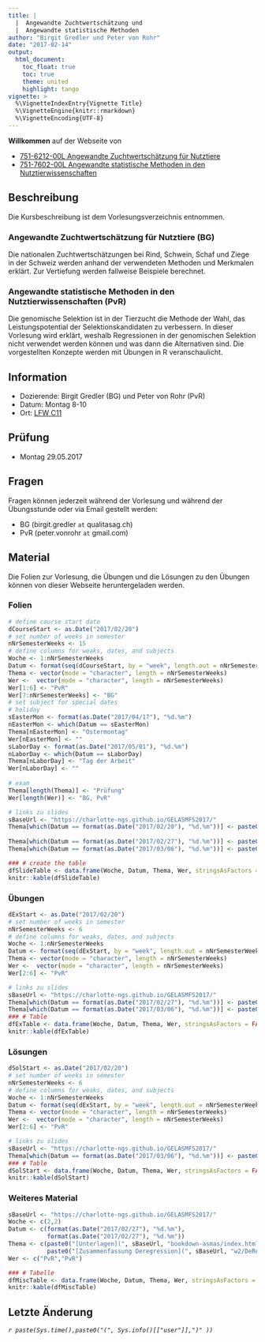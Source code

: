 ```yaml
---
title: |
  |  Angewandte Zuchtwertschätzung und 
  |  Angewandte statistische Methoden
author: "Birgit Gredler und Peter von Rohr"
date: "2017-02-14"
output: 
  html_document:
    toc_float: true
    toc: true
    theme: united
    highlight: tango
vignette: >
  %\VignetteIndexEntry{Vignette Title}
  %\VignetteEngine{knitr::rmarkdown}
  %\VignetteEncoding{UTF-8}
---
```


__Willkommen__ auf der Webseite von

- [751-6212-00L Angewandte Zuchtwertschätzung für Nutztiere](https://www.lehrbetrieb.ethz.ch/edoz/kommLerneinheitPre.do?i=0)
- [751-7602-00L	Angewandte statistische Methoden in den Nutztierwissenschaften](https://www.lehrbetrieb.ethz.ch/edoz/kommLehrveranstaltungPre.do?i=1&j=0)

## Beschreibung
Die Kursbeschreibung ist dem Vorlesungsverzeichnis entnommen.

### Angewandte Zuchtwertschätzung für Nutztiere (BG)
Die nationalen Zuchtwertschätzungen bei Rind, Schwein, Schaf und Ziege in der Schweiz werden anhand der verwendeten Methoden und Merkmalen erklärt. Zur Vertiefung werden fallweise Beispiele berechnet.

### Angewandte statistische Methoden in den Nutztierwissenschaften (PvR)
Die genomische Selektion ist in der Tierzucht die Methode der Wahl, das Leistungspotential der Selektionskandidaten zu verbessern. In dieser Vorlesung wird erklärt, weshalb Regressionen in der genomischen Selektion nicht verwendet werden können und was dann die Alternativen sind. Die vorgestellten Konzepte werden mit Übungen in R veranschaulicht.

## Information
- Dozierende: Birgit Gredler (BG) und Peter von Rohr (PvR)
- Datum: Montag 8-10
- Ort: [LFW C11](http://www.mapsearch.ethz.ch/map/map.do?gebaeudeMap=LFW&lang=en)

## Prüfung
- Montag 29.05.2017

## Fragen
Fragen können jederzeit während der Vorlesung und während der Übungsstunde oder via Email gestellt werden: 

- BG (birgit.gredler `at` qualitasag.ch)
- PvR (peter.vonrohr `at` gmail.com)

## Material
Die Folien zur Vorlesung, die Übungen und die Lösungen zu den Übungen können von dieser Webseite heruntergeladen werden. 


### Folien
```r
# define course start date
dCourseStart <- as.Date("2017/02/20")
# set number of weeks in semester
nNrSemesterWeeks <- 15
# define columns for weaks, dates, and subjects
Woche <- 1:nNrSemesterWeeks
Datum <- format(seq(dCourseStart, by = "week", length.out = nNrSemesterWeeks), "%d.%m")
Thema <- vector(mode = "character", length = nNrSemesterWeeks)
Wer <-  vector(mode = "character", length = nNrSemesterWeeks)
Wer[1:6] <- "PvR"
Wer[7:nNrSemesterWeeks] <- "BG"
# set subject for special dates
# holiday
sEasterMon <- format(as.Date("2017/04/17"), "%d.%m")
nEasterMon <- which(Datum == sEasterMon)
Thema[nEasterMon] <- "Ostermontag"
Wer[nEasterMon] <- ""
sLaborDay <- format(as.Date("2017/05/01"), "%d.%m")
nLaborDay <- which(Datum == sLaborDay)
Thema[nLaborDay] <- "Tag der Arbeit"
Wer[nLaborDay] <- ""
  
# exam
Thema[length(Thema)] <- "Prüfung"
Wer[length(Wer)] <- "BG, PvR"

# links zu slides
sBaseUrl <- "https://charlotte-ngs.github.io/GELASMFS2017/"
Thema[which(Datum == format(as.Date("2017/02/20"), "%d.%m"))] <- paste0("Einführung ([slides](", sBaseUrl,"w1/asmas_w1_v1.pdf))([notes](", 
                                                                        sBaseUrl, "w1/bookdown-asmas.pdf))")
Thema[which(Datum == format(as.Date("2017/02/27"), "%d.%m"))] <- paste0("Lineare Regression ([slides](", sBaseUrl,"w2/asmas_w2_v2.pdf))")
Thema[which(Datum == format(as.Date("2017/03/06"), "%d.%m"))] <- paste0("Lineare Regression II ([slides](", sBaseUrl,"w3/asmas_w3_v3.pdf))")

### # create the table
dfSlideTable <- data.frame(Woche, Datum, Thema, Wer, stringsAsFactors = FALSE)
knitr::kable(dfSlideTable)
```



### Übungen
```r
dExStart <- as.Date("2017/02/20")
# set number of weeks in semester
nNrSemesterWeeks <- 6
# define columns for weaks, dates, and subjects
Woche <- 1:nNrSemesterWeeks
Datum <- format(seq(dExStart, by = "week", length.out = nNrSemesterWeeks), "%d.%m")
Thema <- vector(mode = "character", length = nNrSemesterWeeks)
Wer <-  vector(mode = "character", length = nNrSemesterWeeks)
Wer[2:6] <- "PvR"

# links zu slides
sBaseUrl <- "https://charlotte-ngs.github.io/GELASMFS2017/"
Thema[which(Datum == format(as.Date("2017/02/27"), "%d.%m"))] <- paste0("[Einführung](", sBaseUrl,"w2/asmas_w2_u1.pdf)")
Thema[which(Datum == format(as.Date("2017/03/06"), "%d.%m"))] <- paste0("[Deregression](", sBaseUrl,"w3/asmas_w3_u2.pdf)")
### # Table
dfExTable <- data.frame(Woche, Datum, Thema, Wer, stringsAsFactors = FALSE)
knitr::kable(dfExTable)
```



### Lösungen
```r
dSolStart <- as.Date("2017/02/20")
# set number of weeks in semester
nNrSemesterWeeks <- 6
# define columns for weaks, dates, and subjects
Woche <- 1:nNrSemesterWeeks
Datum <- format(seq(dExStart, by = "week", length.out = nNrSemesterWeeks), "%d.%m")
Thema <- vector(mode = "character", length = nNrSemesterWeeks)
Wer <-  vector(mode = "character", length = nNrSemesterWeeks)
Wer[2:6] <- "PvR"

# links zu slides
sBaseUrl <- "https://charlotte-ngs.github.io/GELASMFS2017/"
Thema[which(Datum == format(as.Date("2017/03/06"), "%d.%m"))] <- paste0("[Einführung](", sBaseUrl,"w2/asmas_w2_l1.pdf)")
### # Table
dSolStart <- data.frame(Woche, Datum, Thema, Wer, stringsAsFactors = FALSE)
knitr::kable(dSolStart)
```


### Weiteres Material
```r
sBaseUrl <- "https://charlotte-ngs.github.io/GELASMFS2017/"
Woche <- c(2,2)
Datum <- c(format(as.Date("2017/02/27"), "%d.%m"),
           format(as.Date("2017/02/27"), "%d.%m"))
Thema <- c(paste0("[Unterlagen](", sBaseUrl, "bookdown-asmas/index.html)"),
           paste0("[Zusammenfassung Deregression](", sBaseUrl, "w2/DeRegressEbvSummaryGTF2009.pdf)"))
Wer <- c("PvR","PvR")

### # Tabelle
dfMiscTable <- data.frame(Woche, Datum, Thema, Wer, stringsAsFactors = FALSE)
knitr::kable(dfMiscTable)
```


      
## Letzte Änderung
_`r paste(Sys.time(),paste0("(", Sys.info()[["user"]],")" ))`_
